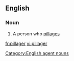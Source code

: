 ==English==

===Noun===
{{en-noun}}

# A person who [[pillage]]s

[[Category:English agent nouns]]

[[fr:pillager]]
[[vi:pillager]]